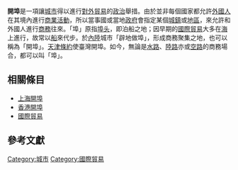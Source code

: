{{Refimprove|time=2016-05-22T18:06:34+00:00}}
{{Expand|time=2016-05-22T18:06:34+00:00}}
'''開埠'''是一項讓[[城市|城市]]得以進行[[對外貿易|對外貿易]]的[[政治|政治]]舉措。由於並非每個國家都允許[[外國人|外國人]]在其境內進行[[商業活動|商業活動]]，所以當事國或當地[[政府|政府]]會指定某個[[城鎮|城鎮]]或[[地區|地區]]，來允許和外國人進行[[商務|商務]]往來。「埠」原指[[埠头|埠头]]，即泊船之地；因早期的[[國際|國際]][[貿易|貿易]]大多在[[海|海]]上進行，故常以[[船|船]]來代步。於[[內陸|內陸]]城市「辟地做埠」，形成商務聚集之地，也可以稱為「開埠」。[[天津條約|天津條約]]使臺灣開埠。如今，無論是[[水路|水路]]、[[陸路|陸路]]亦或[[空路|空路]]的商務場合，都可以叫「埠」。

[[Category:城市|Category:城市]]
[[Category:國際貿易|Category:國際貿易]]
                           
==相關條目==
* [[上海開埠|上海開埠]]
* [[香港開埠|香港開埠]]
* [[國際貿易|國際貿易]]

==參考文獻==